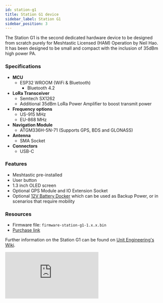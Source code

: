 ```yaml
---
id: station-g1
title: Station G1 device
sidebar_label: Station G1
sidebar_position: 3
---
```


The Station G1 is the second dedicated hardware device to be designed from scratch purely for Meshtastic Licensed (HAM) Operation by Neil Hao. It has been designed to be small and compact with the inclusion of 35dBm high power PA.

### Specifications

- **MCU**
  - ESP32 WROOM (WiFi & Bluetooth)
    - Bluetooth 4.2
- **LoRa Transceiver**
  - Semtech SX1262
  - Additional 35dBm LoRa Power Amplifier to boost transmit power
- **Frequency options**
  - US-915 MHz
  - EU-868 MHz
- **Navigation Module**
  - ATGM336H-5N-71 (Supports GPS, BDS and GLONASS)
- **Antenna**
  - SMA Socket
- **Connectors**
  - USB-C
  
### Features

- Meshtastic pre-installed
- User button
- 1.3 inch OLED screen
- Optional GPS Module and IO Extension Socket
- Optional [12V Battery Docker](https://shop.uniteng.com/product/12v-battery-docker-for-station-edition-g1/) which can be used as Backup Power, or in scenarios that require mobility

### Resources

- Firmware file: `firmware-station-g1-1.x.x.bin`
- [Purchase link](https://www.tindie.com/products/neilhao/meshtastic-mesh-device-station-edition/)

Further information on the Station G1 can be found on [Unit Engineering's Wiki](https://uniteng.com/wiki/doku.php?id=meshtastic:station).

![Station G1](https://uniteng.com/wiki/lib/exe/fetch.php?media=meshtastic:meshtastic_mesh_device_station_edition_overview.jpg)
